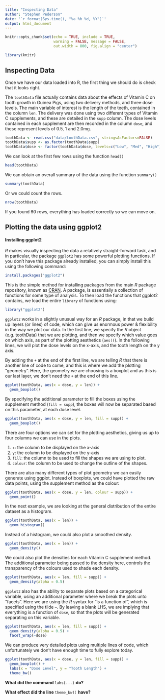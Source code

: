 ```yaml
---
title: "Inspecting Data"
author: "Stephen Pederson"
date: '`r format(Sys.time(), "%a %b %d, %Y")`'
output: html_document
---
```


```r
knitr::opts_chunk$set(echo = TRUE, include = TRUE, 
                      warning = FALSE, message = FALSE, 
                      out.width = 800, fig.align = "center")
```

```r
library(knitr)
```


## Inspecting Data

Once we have our data loaded into R, the first thing we should do is check that it looks right.

The `toothData` file actually contains data about the effects of Vitamin C on tooth growth in Guinea Pigs, using two delivery methods, and three dose levels.
The main variable of interest is the length of the teeth, contained in the column `len`.
The delivery was done using two different types of Vitamin C supplements, and these are detailed in the `supp` column.
The dose levels contained in each supplement are then recorded in the column `dose`, and these represent levels of 0.5, 1 and 2.0mg.

```r
toothData <- read.csv("data/toothData.csv", stringsAsFactors=FALSE)
toothData$supp <- as.factor(toothData$supp)
toothData$dose <- factor(toothData$dose, levels=c("Low", "Med", "High"))
```

We can look at the first few rows using the function `head()`

```r
head(toothData)
```

We can obtain an overall summary of the data using the function `summary()`

```r
summary(toothData)
```

Or we could count the rows.

```r
nrow(toothData)
```

If you found 60 rows, everything has loaded correctly so we can move on.


## Plotting the data using ggplot2

#### Installing ggplot2
*R* makes visually inspecting the data a relatively straight-forward task, and in particular, the package `ggplot2` has some powerful plotting functions.
If you don't have this package already installed, you can simply install this using the following command:

```r
install.packages("ggplot2")
```


This is the simple method for installing packages from the main *R* package repository, known as [CRAN](https://cran.r-project.org/).
A package, is essentially a collection of functions for some type of analysis.
To then load the functions that ggplot2 contains, we load the entire `library` of functions using:

```r
library("ggplot2")
```

`ggplot2` works in a slightly unusual way for an *R* package, in that we build up layers (or lines) of code, which can give us enormous power & flexibility in the way we plot our data.
In the first line, we specify the *R* object (e.g. toothData) that we are plotting, and then we specify which value goes on which axis, as part of the plotting aesthetics (`aes()`).
In the following lines, we will plot the dose levels on the x-axis, and the tooth length on the y axis.

By adding the `+` at the end of the first line, we are telling *R* that there is another line of code to come, and this is where we add the plotting "geometry".
Here, the geometry we are choosing is a boxplot and as this is our last layer, we don't need the `+` at the end of this line.

```r
ggplot(toothData, aes(x = dose, y = len)) +
  geom_boxplot()
```

By specifying the additional parameter to fill the boxes using the supplement method (`fill = supp`), the boxes will now be separated based on this parameter, at each dose level.


```r
ggplot(toothData, aes(x = dose, y = len, fill = supp)) +
  geom_boxplot()
```

There are four options we can set for the plotting aesthetics, giving us up to four columns we can use in the plots.

1. `x`: the column to be displayed on the x-axis
2. `y`: the column to be displayed on the y-axis
3. `fill`: the column to be used to fill the shapes we are using to plot.
4. `colour`: the column to be used to change the outline of the shapes.

There are also many different types of plot geometry we can easily generate using ggplot.
Instead of boxplots, we could have plotted the raw data points, using the supplement method as the colour:

```r
ggplot(toothData, aes(x = dose, y = len, colour = supp)) +
  geom_point()
```

In the next example, we are looking at the general distribution of the entire dataset as a histogram.

```r
ggplot(toothData, aes(x = len)) +
  geom_histogram()
```

Instead of a histogram, we could also plot a smoothed density.

```r
ggplot(toothData, aes(x = len)) +
  geom_density()
```

We could also plot the densities for each Vitamin C supplement method.
The additional parameter being passed to the density here, controls the transparency of the colours used to shade each density.

```r
ggplot(toothData, aes(x = len, fill = supp)) +
  geom_density(alpha = 0.5)
```

`ggplot2` also has the ability to separate plots based on a categorical variable, using an additional parameter where we break the plots unto "facets".
Here we are using the *R* syntax for "is a function of", which is specified using the tilde `~`.
By leaving a blank LHS, we are implying that everything is a function of `dose`, so that the plots will be generated separating on this variable.

```r
ggplot(toothData, aes(x = len, fill = supp)) +
  geom_density(alpha = 0.5) +
  facet_wrap(~dose)
```

We can produce very detailed plots using multiple lines of code, which unfortunately we don't have enough time to fully explore today.
```r
ggplot(toothData, aes(x = dose, y = len, fill = supp)) +
  geom_boxplot() +
  labs(x = "Dose Level", y = "Tooth Length") +
  theme_bw()
```

**What did the command **`labs(...)` **do?**

**What effect did the line **`theme_bw()` **have?**